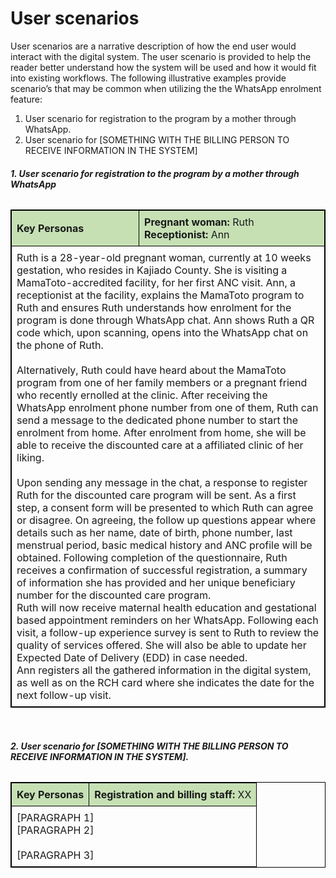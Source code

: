 # User scenarios

User scenarios are a narrative description of how the end user would interact with the digital system. The user scenario is provided to help the reader better understand how the system will be used and how it would fit into existing workflows. The following illustrative examples provide scenario’s that may be common when utilizing the the WhatsApp enrolment feature:

1.	User scenario for registration to the program by a mother through WhatsApp.
2.	User scenario for [SOMETHING WITH THE BILLING PERSON TO RECEIVE INFORMATION IN THE SYSTEM]

###### **1. User scenario for registration to the program by a mother through WhatsApp**

<table style="width:100%; border-collapse: collapse; border: 1px solid black;">
    <tr>
        <td style="background-color: #c6e0b4; font-weight: bold; padding: 8px; border: 1px solid black;">Key Personas</td>
        <td style="background-color: #c6e0b4; padding: 8px; border: 1px solid black;">
            <strong>Pregnant woman:</strong> Ruth<br>
            <strong>Receptionist:</strong> Ann<br>
        </td>
    </tr>
    <tr>
        <td colspan="2" style="padding: 8px; border: 1px solid black;">
            Ruth is a 28-year-old pregnant woman, currently at 10 weeks gestation, who resides in Kajiado County. She is visiting a MamaToto-accredited facility, for her first ANC visit. Ann, a  receptionist at the facility, explains the MamaToto program to Ruth and ensures Ruth understands how enrolment for the program is done through WhatsApp chat. Ann shows Ruth a  QR code which, upon scanning, opens into the WhatsApp chat on the phone of Ruth.  
            <br>
            Alternatively, Ruth could have heard about the MamaToto program from one of her family members or a pregnant friend who recently ernolled at the clinic. After receiving the WhatsApp enrolment phone number from one of them, Ruth can send a message to the dedicated phone number to start the enrolment from home. After enrolment from home, she will be able to receive the discounted care at a affiliated clinic of her liking.  
            <br>
            Upon sending any message in the chat, a response to register Ruth for the discounted care program will be sent. As a first step, a consent form will be presented to which Ruth can agree or disagree. On agreeing, the follow up questions appear where details such as her name, date of birth, phone number, last menstrual period, basic medical history and ANC profile will be obtained. Following completion of the questionnaire, Ruth receives a confirmation of successful registration, a summary of information she has provided and her unique beneficiary number for the discounted care program. 
            <br>
            Ruth will now receive maternal health education and gestational based appointment reminders on her WhatsApp. Following each visit, a follow-up experience survey is sent to Ruth to review the quality of services offered. She will also be able to update her Expected Date of Delivery (EDD) in case needed. 
            <br>
            Ann registers all the gathered information in the digital system, as well as on the RCH card where she indicates the date for the next follow-up visit.
        </td>
    </tr>
</table>

<br>

###### **2. User scenario for [SOMETHING WITH THE BILLING PERSON TO RECEIVE INFORMATION IN THE SYSTEM].**

<table style="width:100%; border-collapse: collapse; border: 1px solid black;">
    <tr>
        <td style="background-color: #c6e0b4; font-weight: bold; padding: 8px; border: 1px solid black;">Key Personas</td>
        <td style="background-color: #c6e0b4; padding: 8px; border: 1px solid black;">
            <strong>Registration and billing staff:</strong> XX<br>
        </td>
    </tr>
    <tr>
        <td colspan="2" style="padding: 8px; border: 1px solid black;">
            [PARAGRAPH 1]
            <br>
            [PARAGRAPH 2]  
            <br>
            [PARAGRAPH 3] 
        </td>
    </tr>
</table>

<br>